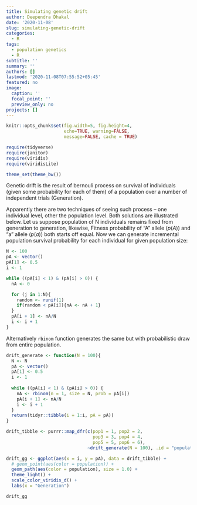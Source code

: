 ```yaml
---
title: Simulating genetic drift
author: Deependra Dhakal
date: '2020-11-08'
slug: simulating-genetic-drift
categories:
  - R
tags:
  - population genetics
  - R
subtitle: ''
summary: ''
authors: []
lastmod: '2020-11-08T07:55:52+05:45'
featured: no
image:
  caption: ''
  focal_point: ''
  preview_only: no
projects: []
---
```


```r
knitr::opts_chunk$set(fig.width=5, fig.height=4, 
                      echo=TRUE, warning=FALSE, 
                      message=FALSE, cache = TRUE)

require(tidyverse)
require(janitor)
require(viridis)
require(viridisLite)

theme_set(theme_bw())
```

Genetic drift is the result of bernouli process on survival of individuals (given some probability for each of them) of a population over a number of independent trials (Generation).

Apparently there are two techniques of seeing such process -- one individual level, other the population level. Both solutions are illustrated below. Let us suppose population of N individuals remains fixed from generation to generation, likewise, Fitness probability of "A" allele ($p(A)$) and "a" allele ($p(a)$) both starts off equal. Now we can generate incremental population survival probability for each individual for given population size:

```r

N <- 100
pA <- vector()
pA[1] <- 0.5
i <- 1

while ((pA[i] < 1) & (pA[i] > 0)) {
  nA <- 0

  for (j in 1:N){
    random <- runif(1)
    if(random < pA[i]){nA <- nA + 1}
  }
  pA[i + 1] <- nA/N
  i <- i + 1
}
```

Alternatively `rbinom` function generates the same but with probabilistic draw from entire population.

```r
drift_generate <- function(N = 100){
  N <- N
  pA <- vector()
  pA[1] <- 0.5
  i <- 1
  
  while ((pA[i] < 1) & (pA[i] > 0)) {
    nA <- rbinom(n = 1, size = N, prob = pA[i])
    pA[i + 1] <- nA/N
    i <- i + 1
  }
  return(tidyr::tibble(i = 1:i, pA = pA))
}

drift_tibble <- purrr::map_dfr(c(pop1 = 1, pop2 = 2, 
                                 pop3 = 3, pop4 = 4, 
                                 pop5 = 5, pop6 = 6), 
                               ~drift_generate(N = 100), .id = "population")

drift_gg <- ggplot(aes(x = i, y = pA), data = drift_tibble) +
  # geom_point(aes(color = population)) +
  geom_path(aes(color = population), size = 1.0) +
  theme_light() +
  scale_color_viridis_d() +
  labs(x = "Generation")

drift_gg
```

